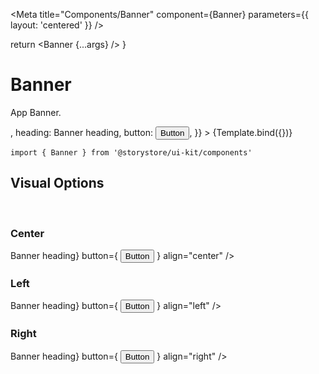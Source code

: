 
<Meta title="Components/Banner" component={Banner} parameters={{ layout: 'centered' }} />

  return <Banner {...args} />
}

# Banner

App Banner.

<Canvas withSource="open">
  <Story
    name="Banner"
    args={{
      width: '100vh',
      height: '50vh',
      textColor: 'black',
      backgroundImage: <img src="/__assets/wknd/bg-adventures-1.jpg" />,
      heading: <Heading size={{ sm: '2xl', lg: '5xl' }}>Banner heading</Heading>,
      button: <Button variant="cta">Button</Button>,
    }}
  >
    {Template.bind({})}
  </Story>
</Canvas>

```
import { Banner } from '@storystore/ui-kit/components'
```

<ArgsTable story="Banner" />

## Visual Options

<br />

### Center

<Canvas>
  <Banner
    backgroundColor="teal"
    heading={<Heading size="2xl">Banner heading</Heading>}
    button={
      <Button variant="accent" transparent>
        Button
      </Button>
    }
    align="center"
  />
</Canvas>

### Left

<Canvas>
  <Banner
    backgroundColor="teal"
    heading={<Heading size="2xl">Banner heading</Heading>}
    button={
      <Button variant="accent" transparent>
        Button
      </Button>
    }
    align="left"
  />
</Canvas>

### Right

<Canvas>
  <Banner
    backgroundColor="teal"
    heading={<Heading size="2xl">Banner heading</Heading>}
    button={
      <Button variant="accent" transparent>
        Button
      </Button>
    }
    align="right"
  />
</Canvas>
